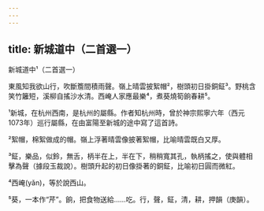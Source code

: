 ```yaml
---
---
---
```

title: 新城道中（二首選一）
---




新城道中¹（二首選一）


東風知我欲山行，吹斷簷間積雨聲。嶺上晴雲披絮帽²，樹頭初日掛銅鉦³。野桃含笑竹籬短，溪柳自搖沙水清。西崦人家應最樂⁴，煮葵燒筍餉春耕⁵。

¹新城，在杭州西南，是杭州的屬縣。作者知杭州時，曾於神宗熙寧六年（西元1073年）巡行屬縣，在由富陽至新城的途中寫了這首詩。

²絮帽，棉絮做成的帽。嶺上浮著晴雲像披著絮帽，比喻晴雲既白又厚。

³鉦，樂品，似鈴，無舌，柄半在上，半在下，稍稍寬其孔，執柄搖之，使與體相擊為聲（據段玉裁說）。樹頭升起的初日像掛著的銅鉦，比喻初日圓而微紅。

⁴西崦(yǎn)，等於說西山。

⁵葵，一本作“芹”。餉，把食物送給……吃。行，聲，鉦，清，耕，押韻（庚韻）。